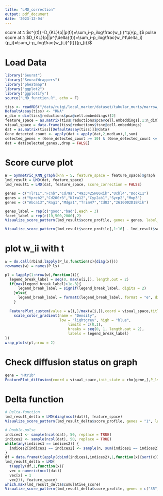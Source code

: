 ```yaml
---
title: "LMD_correction"
output: pdf_document
date: '2023-12-04'
---
```


score at $t$: $s^{(t)}=D_{KL}(p||p(t))=\sum_i-p_ilog\frac{w_{i}^tp}{p_i}$
pulse score at $t$: $D_{KL}(p||p^{\delta}(t))=\sum_i-p_ilog\frac{w_i^t\delta_i}{p_i}=\sum_i-p_ilog\frac{w_{i,i}^{t}}{p_{i}}$

# Load Data
```r
library("Seurat")
library("SeuratWrappers")
library("pheatmap")
library("ggplot2")
library("ggplotify")
source("LMD_function.R", echo = F)

tiss <- readRDS("/data/ruiqi/local_marker/dataset/tabular_muris/marrow_facs.rds")
DefaultAssay(tiss) <- "RNA"
n_dim = dim(tiss@reductions$pca@cell.embeddings)[2]
feature_space = as.matrix(tiss@reductions$pca@cell.embeddings[,1:n_dim])
visual_space = data.frame(tiss@reductions$tsne@cell.embeddings)
dat = as.matrix(tiss[[DefaultAssay(tiss)]]@data)
Gene_detected_count <- apply(dat > apply(dat,2,median),1,sum)
selected_genes = (Gene_detected_count >= 10) & (Gene_detected_count <= ncol(dat) * 0.5)
dat = dat[selected_genes,,drop = FALSE]
```

# Score curve plot
```r
W = Symmetric_KNN_graph(knn = 5, feature_space = feature_space)$graph
lmd_result = LMD(dat, feature_space)
lmd_result1 = LMD(dat, feature_space, score_correction = FALSE)

genes = c("Tlr11","Fcnb","Cd79a","4933425H06Rik","Uchl4","Dock11")
genes = c("Vpreb2","Cd200r3","Klra12","Cyp2ab1","Sycp2","Mup3")
genes = c("Abca13","Rag1","Mdga1","Trim47","Cd83","2610002D18Rik")

genes_label = rep(c("good","bad"),each = 3)
facet_label = rep(c(10,500,2000),2)
Visualize_score_pattern(lmd_result$score_profile, genes = genes, label_class = genes_label, facet_class = facet_label)

Visualize_score_pattern(lmd_result$score_profile[,1:16] - lmd_result$score_profile[,17:32], genes = genes, label_class = genes_label, facet_class = facet_label) + ylab("adjusted_score")
```
# plot w_ii with t
```r
w = do.call(rbind,lapply(P_ls,function(x){diag(x)}))
rownames(w) = names(P_ls)

pl = lapply(1:nrow(w),function(i){
  legend_break_label = seq(0, max(w[i,]), length.out = 2)
  if(max(legend_break_label)>1e-3){
      legend_break_label = signif(legend_break_label, digits = 2)
    }else{
      legend_break_label = formatC(legend_break_label, format = "e", digits = 0)
    }
  
  FeaturePlot_custom(value = w[i,]/max(w[i,]),coord = visual_space,title_name = paste0("T = ",rownames(w)[i])) + 
    scale_color_gradient(name = "Density",
                         low = "lightgrey", high = "blue",
                             limits = c(0,1),
                             breaks = seq(0, 1, length.out = 2),
                             labels = legend_break_label)
})
wrap_plots(pl,nrow = 2)
```
# Check diffusion status on graph
```r
gene = "Htr1b"
FeaturePlot_diffusion(coord = visual_space,init_state = rho[gene,],P_ls = P_ls,check_time = c(2^4,2^6,2^8),gene_name = gene)
```

# Delta function
```r
# Delta-function
lmd_result_delta = LMD(diag(ncol(dat)), feature_space)
Visualize_score_pattern(lmd_result_delta$score_profile, genes = "1", label_class = NULL, facet_class = NULL)

# Double-pulse
indices1 <- sample(ncol(dat), 50, replace = TRUE)
indices2 <- sample(ncol(dat), 50, replace = TRUE)
while(any(indices1 == indices2)) {
  indices2[indices1 == indices2] <- sample(n, sum(indices1 == indices2), replace = TRUE)
}
df = data.frame(t(apply(cbind(indices1,indices2),1,function(x){sort(x)}))) %>% distinct()
lmd_result_delta = LMD(
  t(apply(df,1,function(x){
  vec = numeric(ncol(dat))
  vec[x] = 1
  vec})), feature_space)
which.max(lmd_result_delta$cumulative_score)
Visualize_score_pattern(lmd_result_delta$score_profile, genes = c("35","22"), label_class = NULL, facet_class = NULL)

```




